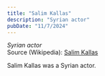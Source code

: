 ```yaml
---
title: "Salim Kallas"
description: "Syrian actor"
pubDate: "11/7/2024"
---
```


*Syrian actor*  
Source (Wikipedia): [Salim Kallas][1]

Salim Kallas was a Syrian actor.

[1]: https://en.wikipedia.org/wiki/Salim_Kallas
